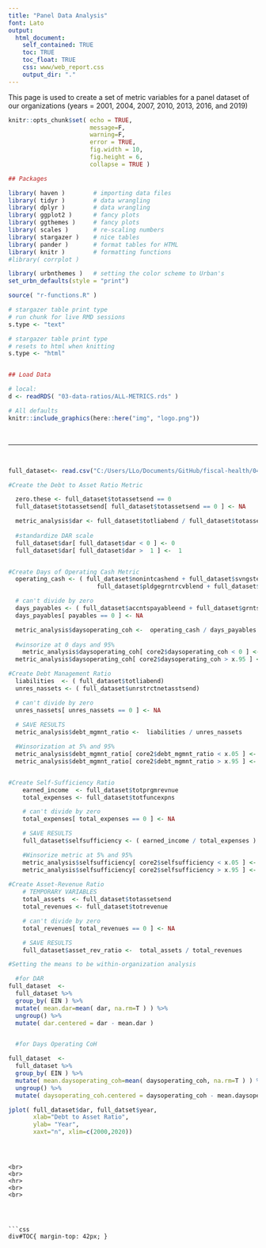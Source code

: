 ```yaml
---
title: "Panel Data Analysis"
font: Lato
output:
  html_document:
    self_contained: TRUE
    toc: TRUE
    toc_float: TRUE
    css: www/web_report.css
    output_dir: "."
---
```


This page is used to create a set of metric variables for a panel dataset of our organizations (years = 2001, 2004, 2007, 2010, 2013, 2016, and 2019)

```r
knitr::opts_chunk$set( echo = TRUE, 
                       message=F, 
                       warning=F, 
                       error = TRUE,
                       fig.width = 10, 
                       fig.height = 6, 
                       collapse = TRUE )
```


```r

## Packages

library( haven )        # importing data files 
library( tidyr )        # data wrangling
library( dplyr )        # data wrangling 
library( ggplot2 )      # fancy plots 
library( ggthemes )     # fancy plots
library( scales )       # re-scaling numbers
library( stargazer )    # nice tables 
library( pander )       # format tables for HTML 
library( knitr )        # formatting functions 
#library( corrplot )

library( urbnthemes )   # setting the color scheme to Urban's
set_urbn_defaults(style = "print")

source( "r-functions.R" )

# stargazer table print type
# run chunk for live RMD sessions
s.type <- "text"

# stargazer table print type
# resets to html when knitting
s.type <- "html"


## Load Data

# local: 
d <- readRDS( "03-data-ratios/ALL-METRICS.rds" )

```


```r
# All defaults
knitr::include_graphics(here::here("img", "logo.png"))
```


<br>
<hr>
<br>


```r
full_dataset<- read.csv("C:/Users/LLo/Documents/GitHub/fiscal-health/04-Panel-Datasets/org_panel_data.csv")

#Create the Debt to Asset Ratio Metric

  zero.these <- full_dataset$totassetsend == 0 
  full_dataset$totassetsend[ full_dataset$totassetsend == 0 ] <- NA 

  metric_analysis$dar <- full_dataset$totliabend / full_dataset$totassetsend
  
  #standardize DAR scale
  full_dataset$dar[ full_dataset$dar < 0 ] <- 0
  full_dataset$dar[ full_dataset$dar >  1 ] <-  1


#Create Days of Operating Cash Metric
  operating_cash <- ( full_dataset$nonintcashend + full_dataset$svngstempinvend + 
                         full_dataset$pldgegrntrcvblend + full_dataset$accntsrcvblend)

  # can't divide by zero
  days_payables <- ( full_dataset$accntspayableend + full_dataset$grntspayableend )/365
  days_payables[ payables == 0 ] <- NA

  metric_analysis$daysoperating_coh <-  operating_cash / days_payables
  
  #winsorize at 0 days and 95%
    metric_analysis$daysoperating_coh[ core2$daysoperating_coh < 0 ] <- 0
  metric_analysis$daysoperating_coh[ core2$daysoperating_coh > x.95 ] <- x.95

#Create Debt Management Ratio 
  liabilities  <- ( full_dataset$totliabend)
  unres_nassets <- ( full_dataset$unrstrctnetasstsend)

  # can't divide by zero
  unres_nassets[ unres_nassets == 0 ] <- NA
    
  # SAVE RESULTS 
  metric_analysis$debt_mgmnt_ratio <-  liabilities / unres_nassets

  #Winsorization at 5% and 95%
  metric_analysis$debt_mgmnt_ratio[ core2$debt_mgmnt_ratio < x.05 ] <- x.05
  metric_analysis$debt_mgmnt_ratio[ core2$debt_mgmnt_ratio > x.95 ] <- x.95


#Create Self-Sufficiency Ratio 
    earned_income  <- full_dataset$totprgmrevnue 
    total_expenses <- full_dataset$totfuncexpns

    # can't divide by zero
    total_expenses[ total_expenses == 0 ] <- NA

    # SAVE RESULTS 
    full_dataset$selfsufficiency <- ( earned_income / total_expenses )    

    #Winsorize metric at 5% and 95%
    metric_analysis$selfsufficiency[ core2$selfsufficiency < x.05 ] <- x.05
    metric_analysis$selfsufficiency[ core2$selfsufficiency > x.95 ] <- x.95
    
#Create Asset-Revenue Ratio
    # TEMPORARY VARIABLES 
    total_assets  <- full_dataset$totassetsend
    total_revenues <- full_dataset$totrevenue

    # can't divide by zero
    total_revenues[ total_revenues == 0 ] <- NA

    # SAVE RESULTS 
    full_dataset$asset_rev_ratio <-  total_assets / total_revenues


```


```r
#Setting the means to be within-organization analysis

  #for DAR
full_dataset  <- 
  full_dataset %>%
  group_by( EIN ) %>% 
  mutate( mean.dar=mean( dar, na.rm=T ) ) %>% 
  ungroup() %>% 
  mutate( dar.centered = dar - mean.dar )


  #for Days Operating CoH

full_dataset  <- 
  full_dataset %>%
  group_by( EIN ) %>% 
  mutate( mean.daysoperating_coh=mean( daysoperating_coh, na.rm=T ) ) %>% 
  ungroup() %>% 
  mutate( daysoperating_coh.centered = daysoperating_coh - mean.daysoperating_coh)

```


```r
jplot( full_dataset$dar, full_datset$year,
       xlab="Debt to Asset Ratio", 
       ylab= "Year",
       xaxt="n", xlim=c(2000,2020))



```

```


<br>
<br>
<hr>
<br>
<br>




```css

div#TOC{ margin-top: 42px; }
```

